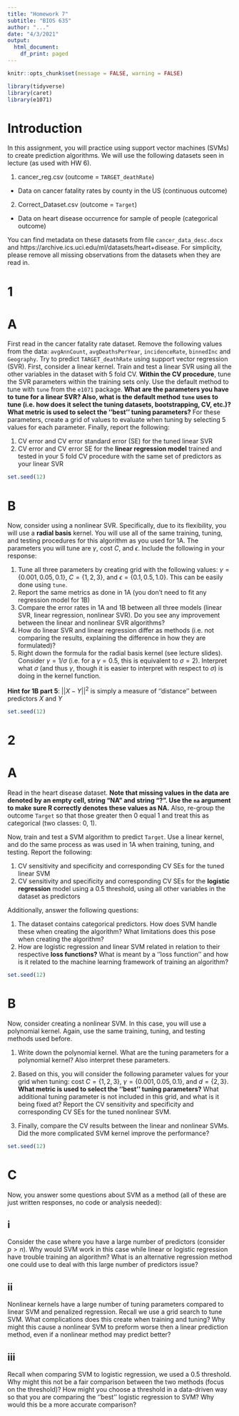 ---
title: "Homework 7"
subtitle: "BIOS 635"
author: "..."
date: "4/3/2021"
output:
  html_document:
    df_print: paged
---

```{r setup, include=FALSE}
knitr::opts_chunk$set(message = FALSE, warning = FALSE)
```

```{r}
library(tidyverse)
library(caret)
library(e1071)
```

# Introduction

In this assignment, you will practice using support vector machines (SVMs) to create prediction algorithms.  We will use the following datasets seen in lecture (as used with HW 6).

1. cancer_reg.csv (outcome = `TARGET_deathRate`)
  - Data on cancer fatality rates by county in the US (continuous outcome)

2. Correct_Dataset.csv (outcome = `Target`)
  - Data on heart disease occurrence for sample of people (categorical outcome)
  
You can find metadata on these datasets from file `cancer_data_desc.docx` and https://archive.ics.uci.edu/ml/datasets/heart+disease.  For simplicity, please remove all missing observations from the datasets when they are read in.

# 1
# A 
First read in the cancer fatality rate dataset.  Remove the following values from the data: `avgAnnCount`, `avgDeathsPerYear`, `incidenceRate`, `binnedInc` and `Geography`.  Try to predict `TARGET_deathRate` using support vector regression (SVR).  First, consider a linear kernel.  Train and test a linear SVR using all the other variables in the dataset with 5 fold CV.  **Within the CV procedure**, tune the SVR parameters within the training sets only.  Use the default method to tune with `tune` from the `e1071` package.  **What are the parameters you have to tune for a linear SVR?  Also, what is the default method `tune` uses to tune (i.e. how does it select the tuning datasets, bootstrapping, CV, etc.)?  What metric is used to select the ''best'' tuning parameters?**  For these parameters, create a grid of values to evaluate when tuning by selecting 5 values for each parameter.  Finally, report the following:

1. CV error and CV error standard error (SE) for the tuned linear SVR
2. CV error and CV error SE for the **linear regression model** trained and tested in your 5 fold CV procedure with the same set of predictors as your linear SVR

```{r}
set.seed(12)
```

# B 
Now, consider using a nonlinear SVR.  Specifically, due to its flexibility, you will use a **radial basis** kernel.  You will use all of the same training, tuning, and testing procedures for this algorithm as you used for 1A.  The parameters you will tune are $\gamma$, cost $C$, and $\epsilon$.  Include the following in your response:

1. Tune all three parameters by creating grid with the following values: $\gamma=\{0.001, 0.05, 0.1\}$, $C=\{1, 2, 3\}$, and $\epsilon=\{0.1, 0.5, 1.0\}$.  This can be easily done using `tune`.
2. Report the same metrics as done in 1A (you don't need to fit any regression model for 1B)
3. Compare the error rates in 1A and 1B between all three models (linear SVR, linear regression, nonlinear SVR).  Do you see any improvement between the linear and nonlinear SVR algorithms?  
4. How do linear SVR and linear regression differ as methods (i.e. not comparing the results, explaining the difference in how they are formulated)?
5. Right down the formula for the radial basis kernel (see lecture slides).  Consider $\gamma=1/\sigma$ (i.e. for a $\gamma=0.5$, this is equivalent to $\sigma=2$).  Interpret what $\sigma$ (and thus $\gamma$, though it is easier to interpret with respect to $\sigma$) is doing in the kernel function.

**Hint for 1B part 5**: $||X-Y||^2$ is simply a measure of ''distance'' between predictors $X$ and $Y$

```{r}
set.seed(12)

```

# 2
# A
Read in the heart disease dataset.  **Note that missing values in the data are denoted by an empty cell, string "NA" and string "?".  Use the `na` argument to make sure R correctly denotes these values as NA.**  Also, re-group the outcome `Target` so that those greater then 0 equal 1 and treat this as categorical (two classes: 0, 1).

Now, train and test a SVM algorithm to predict `Target`.  Use a linear kernel, and do the same process as was used in 1A when training, tuning, and testing.  Report the following:

1. CV sensitivity and specificity and corresponding CV SEs for the tuned linear SVM
2. CV sensitivity and specificity and corresponding CV SEs for the **logistic regression** model using a 0.5 threshold, using all other variables in the dataset as predictors

Additionally, answer the following questions:

1. The dataset contains categorical predictors.  How does SVM handle these when creating the algorithm?  What limitations does this pose when creating the algorithm?
2. How are logistic regression and linear SVM related in relation to their respective **loss functions?**  What is meant by a ''loss function'' and how is it related to the machine learning framework of training an algorithm?

```{r}
set.seed(12)

```

# B
Now, consider creating a nonlinear SVM.  In this case, you will use a polynomial kernel. Again, use the same training, tuning, and testing methods used before.  

1. Write down the polynomial kernel.  What are the tuning parameters for a polynomial kernel?  Also interpret these parameters.  

2. Based on this, you will consider the following parameter values for your grid when tuning: cost $C=\{1, 2, 3\}$, $\gamma=\{0.001, 0.05, 0.1\}$, and $d=\{2,3\}$.  **What metric is used to select the ''best'' tuning parameters?**  What additional tuning parameter is not included in this grid, and what is it being fixed at?  Report the CV sensitivity and specificity and corresponding CV SEs for the tuned nonlinear SVM.

3. Finally, compare the CV results between the linear and nonlinear SVMs.  Did the more complicated SVM kernel improve the performance?
```{r}
set.seed(12)

```

# C
Now, you answer some questions about SVM as a method (all of these are just written responses, no code or analysis needed):

## i
Consider the case where you have a large number of predictors (consider $p>n$).  Why would SVM work in this case while linear or logistic regression have trouble training an algorithm?  What is an alternative regression method one could use to deal with this large number of predictors issue?

## ii
Nonlinear kernels have a large number of tuning parameters compared to linear SVM and penalized regression.  Recall we use a grid search to tune SVM.  What complications does this create when training and tuning?  Why might this cause a nonlinear SVM to preform worse then a linear prediction method, even if a nonlinear method may predict better?

## iii
Recall when comparing SVM to logistic regression, we used a 0.5 threshold.  Why might this not be a fair comparison between the two methods (focus on the threshold)?  How might you choose a threshold in a data-driven way so that you are comparing the ''best'' logistic regression to SVM?  Why would this be a more accurate comparison?